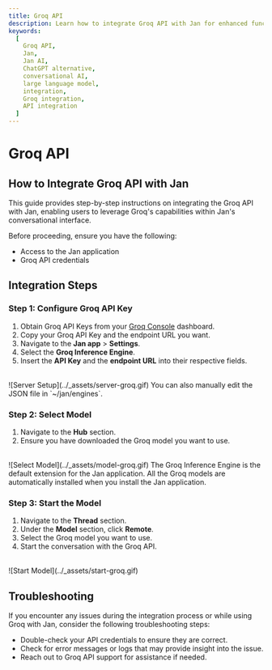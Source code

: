 ```yaml
---
title: Groq API
description: Learn how to integrate Groq API with Jan for enhanced functionality.
keywords:
  [
    Groq API,
    Jan,
    Jan AI,
    ChatGPT alternative,
    conversational AI,
    large language model,
    integration,
    Groq integration,
    API integration
  ]
---
```



# Groq API

## How to Integrate Groq API with Jan

This guide provides step-by-step instructions on integrating the Groq API with Jan, enabling users to leverage Groq's capabilities within Jan's conversational interface.

Before proceeding, ensure you have the following:
- Access to the Jan application
- Groq API credentials

## Integration Steps

<Steps>

### Step 1: Configure Groq API Key
1. Obtain Groq API Keys from your [Groq Console](https://console.groq.com/keys) dashboard.
2. Copy your Groq API Key and the endpoint URL you want.
3. Navigate to the **Jan app** > **Settings**.
4. Select the **Groq Inference Engine**.
5. Insert the **API Key** and the **endpoint URL** into their respective fields.
<br/>
![Server Setup](../_assets/server-groq.gif)

<Callout type='info'>
  You can also manually edit the JSON file in `~/jan/engines`.
</Callout>

### Step 2: Select Model

1. Navigate to the **Hub** section.
2. Ensure you have downloaded the Groq model you want to use.
<br/>
![Select Model](../_assets/model-groq.gif)

<Callout type='info'>
  The Groq Inference Engine is the default extension for the Jan application. All the Groq models are automatically installed when you install the Jan application.
</Callout>

### Step 3: Start the Model

1. Navigate to the **Thread** section.
2. Under the **Model** section, click **Remote**.
3. Select the Groq model you want to use.
3. Start the conversation with the Groq API.
<br/>
![Start Model](../_assets/start-groq.gif)

</Steps>

## Troubleshooting

If you encounter any issues during the integration process or while using Groq with Jan, consider the following troubleshooting steps:

- Double-check your API credentials to ensure they are correct.
- Check for error messages or logs that may provide insight into the issue.
- Reach out to Groq API support for assistance if needed.